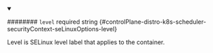 
<details className="config-field" data-expandable="false" open>
<summary>

######## `level` <span className="config-field-required" data-required="false">required</span> <span className="config-field-type">string</span> <span className="config-field-default"></span> <span className="config-field-enum"></span> {#controlPlane-distro-k8s-scheduler-securityContext-seLinuxOptions-level}

Level is SELinux level label that applies to the container.

</summary>



</details>
